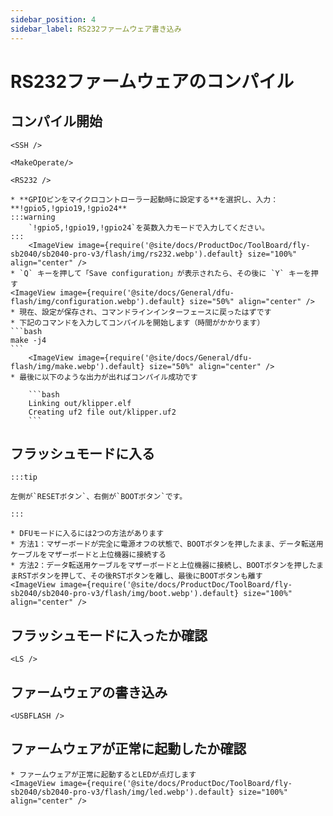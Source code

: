 ```yaml
---
sidebar_position: 4
sidebar_label: RS232ファームウェア書き込み
---
```




# RS232ファームウェアのコンパイル

## コンパイル開始

    <SSH />

    <MakeOperate/>

    <RS232 />

    * **GPIOピンをマイクロコントローラー起動時に設定する**を選択し、入力：**!gpio5,!gpio19,!gpio24**
    :::warning
        `!gpio5,!gpio19,!gpio24`を英数入力モードで入力してください。
    :::
        <ImageView image={require('@site/docs/ProductDoc/ToolBoard/fly-sb2040/sb2040-pro-v3/flash/img/rs232.webp').default} size="100%" align="center" />
    * `Q` キーを押して「Save configuration」が表示されたら、その後に `Y` キーを押す
    <ImageView image={require('@site/docs/General/dfu-flash/img/configuration.webp').default} size="50%" align="center" />
    * 現在、設定が保存され、コマンドラインインターフェースに戻ったはずです
    * 下記のコマンドを入力してコンパイルを開始します（時間がかかります）
    ```bash
    make -j4
    ```
        <ImageView image={require('@site/docs/General/dfu-flash/img/make.webp').default} size="50%" align="center" />
    * 最後に以下のような出力が出ればコンパイル成功です

        ```bash
        Linking out/klipper.elf
        Creating uf2 file out/klipper.uf2
        ```

## フラッシュモードに入る

    :::tip

    左側が`RESETボタン`、右側が`BOOTボタン`です。

    :::

    * DFUモードに入るには2つの方法があります
    * 方法1：マザーボードが完全に電源オフの状態で、BOOTボタンを押したまま、データ転送用ケーブルをマザーボードと上位機器に接続する
    * 方法2：データ転送用ケーブルをマザーボードと上位機器に接続し、BOOTボタンを押したままRSTボタンを押して、その後RSTボタンを離し、最後にBOOTボタンも離す
    <ImageView image={require('@site/docs/ProductDoc/ToolBoard/fly-sb2040/sb2040-pro-v3/flash/img/boot.webp').default} size="100%" align="center" />

## フラッシュモードに入ったか確認

    <LS />


## ファームウェアの書き込み
    
    <USBFLASH />
    


## ファームウェアが正常に起動したか確認

    * ファームウェアが正常に起動するとLEDが点灯します
    <ImageView image={require('@site/docs/ProductDoc/ToolBoard/fly-sb2040/sb2040-pro-v3/flash/img/led.webp').default} size="100%" align="center" />
